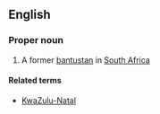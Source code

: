 ==English==

===Proper noun===
{{wikipedia}}
{{en-proper noun}}

# A former [[bantustan]] in [[South Africa]]

====Related terms====
*[[KwaZulu-Natal]]